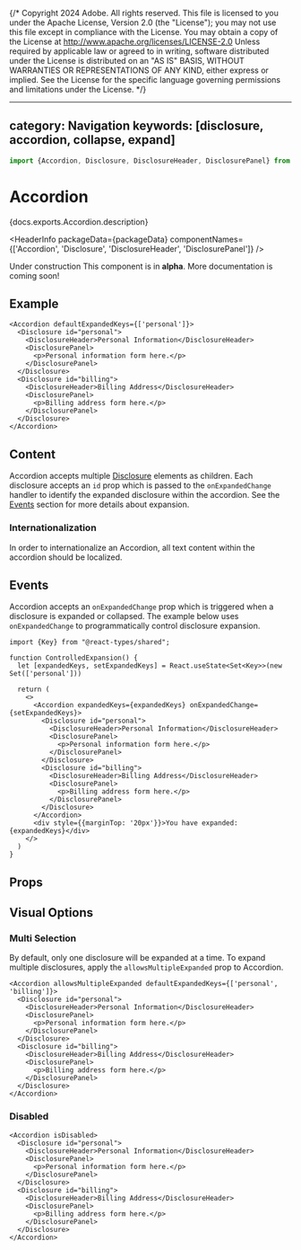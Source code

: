 {/* Copyright 2024 Adobe. All rights reserved.
This file is licensed to you under the Apache License, Version 2.0 (the "License");
you may not use this file except in compliance with the License. You may obtain a copy
of the License at http://www.apache.org/licenses/LICENSE-2.0
Unless required by applicable law or agreed to in writing, software distributed under
the License is distributed on an "AS IS" BASIS, WITHOUT WARRANTIES OR REPRESENTATIONS
OF ANY KIND, either express or implied. See the License for the specific language
governing permissions and limitations under the License. */}



---
category: Navigation
keywords: [disclosure, accordion, collapse, expand]
---

```jsx import
import {Accordion, Disclosure, DisclosureHeader, DisclosurePanel} from '@react-spectrum/accordion';
```

# Accordion

<PageDescription>{docs.exports.Accordion.description}</PageDescription>

<HeaderInfo
  packageData={packageData}
  componentNames={['Accordion', 'Disclosure', 'DisclosureHeader', 'DisclosurePanel']} />

<InlineAlert variant="notice" marginTop={60}>
  <Heading>Under construction</Heading>
  <Content>This component is in <strong>alpha</strong>. More documentation is coming soon!</Content>
</InlineAlert>


## Example

```tsx example
<Accordion defaultExpandedKeys={['personal']}>
  <Disclosure id="personal">
    <DisclosureHeader>Personal Information</DisclosureHeader>
    <DisclosurePanel>
      <p>Personal information form here.</p>
    </DisclosurePanel>
  </Disclosure>
  <Disclosure id="billing">
    <DisclosureHeader>Billing Address</DisclosureHeader>
    <DisclosurePanel>
      <p>Billing address form here.</p>
    </DisclosurePanel>
  </Disclosure>
</Accordion>
```


## Content

Accordion accepts multiple [Disclosure](Disclosure.html) elements as children. Each disclosure accepts an `id` prop which is passed to the `onExpandedChange` handler to identify the expanded disclosure within the accordion. See the [Events](#events) section for more details about expansion.

### Internationalization
In order to internationalize an Accordion, all text content within the accordion should be localized.

## Events

Accordion accepts an `onExpandedChange` prop which is triggered when a disclosure is expanded or collapsed. The example below uses `onExpandedChange` to programmatically control disclosure expansion.

```tsx example
import {Key} from "@react-types/shared";

function ControlledExpansion() {
  let [expandedKeys, setExpandedKeys] = React.useState<Set<Key>>(new Set(['personal']))
  
  return (
    <>
      <Accordion expandedKeys={expandedKeys} onExpandedChange={setExpandedKeys}>
        <Disclosure id="personal">
          <DisclosureHeader>Personal Information</DisclosureHeader>
          <DisclosurePanel>
            <p>Personal information form here.</p>
          </DisclosurePanel>
        </Disclosure>
        <Disclosure id="billing">
          <DisclosureHeader>Billing Address</DisclosureHeader>
          <DisclosurePanel>
            <p>Billing address form here.</p>
          </DisclosurePanel>
        </Disclosure>
      </Accordion>
      <div style={{marginTop: '20px'}}>You have expanded: {expandedKeys}</div>
    </>
  )
}
```

## Props

<PropTable component={docs.exports.Accordion} links={docs.links} />

## Visual Options

### Multi Selection

By default, only one disclosure will be expanded at a time. To expand multiple disclosures, apply the `allowsMultipleExpanded` prop to Accordion.

```tsx example
<Accordion allowsMultipleExpanded defaultExpandedKeys={['personal', 'billing']}>
  <Disclosure id="personal">
    <DisclosureHeader>Personal Information</DisclosureHeader>
    <DisclosurePanel>
      <p>Personal information form here.</p>
    </DisclosurePanel>
  </Disclosure>
  <Disclosure id="billing">
    <DisclosureHeader>Billing Address</DisclosureHeader>
    <DisclosurePanel>
      <p>Billing address form here.</p>
    </DisclosurePanel>
  </Disclosure>
</Accordion>
```

### Disabled

```tsx example
<Accordion isDisabled>
  <Disclosure id="personal">
    <DisclosureHeader>Personal Information</DisclosureHeader>
    <DisclosurePanel>
      <p>Personal information form here.</p>
    </DisclosurePanel>
  </Disclosure>
  <Disclosure id="billing">
    <DisclosureHeader>Billing Address</DisclosureHeader>
    <DisclosurePanel>
      <p>Billing address form here.</p>
    </DisclosurePanel>
  </Disclosure>
</Accordion>
```
